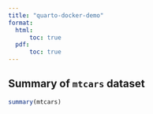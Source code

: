 ```yaml
---
title: "quarto-docker-demo"
format: 
  html:
      toc: true 
  pdf: 
      toc: true 
---
```


## Summary of `mtcars` dataset

```r

summary(mtcars)
```
